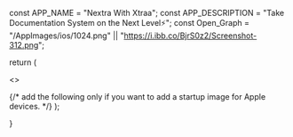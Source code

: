 
  const APP_NAME = "Nextra With Xtraa";
  const APP_DESCRIPTION =
    "Take Documentation System on the Next Level⚡";
  const Open_Graph = "/AppImages/ios/1024.png" || "https://i.ibb.co/BjrS0z2/Screenshot-312.png";

return (

<>
  <Head>
    <meta name="viewport" content="width=device-width,initial-scale=1" />
    <title>{APP_NAME}</title>
    <meta name="description" content={APP_DESCRIPTION} />
    <link rel="shortcut icon" href="/favicon.ico" />
    <link
      rel="mask-icon"
      href="../../public/AppImages/ios/144.png"
      color="#000000"
    />
    <meta name="theme-color" content="#000000" />
    <link
      rel="apple-touch-icon"
      href="../../public/AppImages/android/android-launchericon-512-512.png"
    />
    <link rel="manifest" href="/manifest.json" />
    <meta name="twitter:card" content="summary" />
    <meta name="twitter:url" content="https://nesco.vercel.app/" />
    <meta name="twitter:title" content={APP_NAME} />
    <meta name="twitter:description" content={APP_DESCRIPTION} />
    <meta name="twitter:image" content={Open_Graph} />
    <meta name="twitter:creator" content="@ParadoxBd" />
    <meta property="og:type" content="website" />
    <meta property="og:title" content={APP_NAME} />
    <meta property="og:description" content={APP_DESCRIPTION} />
    <meta property="og:site_name" content={APP_NAME} />
    <meta property="og:url" content="https://nesco.vercel.app/" />
    <meta property="og:image" content={Open_Graph} />
    {/* add the following only if you want to add a startup image for Apple devices. */}
    <link
      rel="apple-touch-startup-image"
      href="../../public/AppImages/android/android-launchericon-512-512.png"
      sizes="512x512"
    />
  </Head>
  <SessionProvider session={session}>
      <Component {...pageProps} />
  </SessionProvider>
</>
);

}
